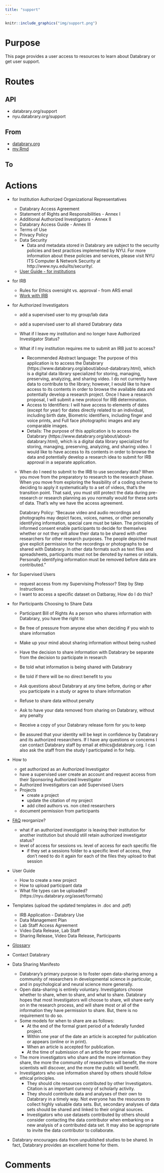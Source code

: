 ```yaml
---
title: "support"
---
```


```r
knitr::include_graphics("img/support.png")
```

# Purpose

This page provides a user access to resources to learn about Databrary or get user support.

# Routes

## API

- databrary.org/support
- nyu.databrary.org/support

## From

- [databrary.org](index.html)
- [my.Rmd](img/LandingLoggedIn.png)

## To

# Actions


- for Institution Authorized Organizational Representatives
  - Databrary Access Agreement
  - Statement of Rights and Responsibilities - Annex I
  - Additional Authorized Investigators - Annex II
  - Databrary Access Guide - Annex III
  - Terms of Use
  - Privacy Policy
  - Data Security
    - Data and metadata stored in Databrary are subject to the security policies and best practices implemented by NYU. For more information about these policies and services, please visit NYU ITS Computer & Network Security at http://www.nyu.edu/its/security/.
  - [User Guide - for institutions](https://www.databrary.org/resources/guide/institutions.html)
  
- for IRB 
  - Rules for Ethics oversight vs. approval - from ARS email
  - [Work with IRB](https://www.databrary.org/resources/policies/work-with-irb.html)
  
- for Authorized Investigators
  - add a supervised user to my group/lab data
  - add a supervised user to all shared Databrary data
  - What if I leave my institution and no longer have Authorized Investigator Status?
  - What if I my institution requires me to submit an IRB just to access?  
      - Recommended Abstract language: The purpose of this application is to access the Databrary
(https://www.databrary.org/about/about-databrary.html), which is a digital data library specialized
for storing, managing, preserving, analyzing, and sharing video.
I do not currently have data to contribute to the library; however, I would like to have access to its
contents in order to browse the available data and potentially develop a research project. Once I have
a research proposal, I will submit a new protocol for IRB determination.  
    - Access to Identifiers:  I will have access to  elements of dates (except for year) for dates directly related to an individual, including birth date,  Biometric identifiers, including finger and voice prints, and
 Full face photographic images and any comparable images.  
    - Details: The purpose of this application is to access the Databrary
(https://www.databrary.org/about/about-databrary.html), which is a digital data library specialized
for storing, managing, preserving, analyzing, and sharing video. I would like to have access to its
contents in order to browse the data and potentially develop a research idea to submit for IRB
approval in a separate application.
  - When do I need to submit to the IRB to use secondary data? When you move from the preparatory to  research to the research phase. When you move from exploring the feasibility of a coding scheme to deciding to apply it systematically to a set of videos, that’s the transition point. That said, you must still protect the data during pre-research or research planning as you normally would for these sorts of data. That’s why we have the access agreement.
    
    Databrary Policy:  "Because video and audio recordings and photographs may depict faces, voices, names, or other
personally identifying information, special care must be taken. The principles of informed consent
enable participants to decide for themselves whether or not they will allow their data to be shared
with other researchers for other research purposes. The people depicted must give explicit
permission for the recordings or photographs to be shared with Databrary.
In other data formats such as text files and spreadsheets, participants must not be denoted by names
or initials. Personally identifying information must be removed before data are contributed."
 
  
- for Supervised Users
  - request access from my Supervising Professor? Step by Step Instructions
  - I want to access a specific dataset on Datbaray, How do I do this?
  
- for Participants Choosing to Share Data
  - Participant Bill of Rights
As a person who shares information with Databrary, you have the right to:

  - Be free of pressure from anyone else when deciding if you wish to share information
  - Make up your mind about sharing information without being rushed
  - Have the decision to share information with Databrary be separate from the decision to participate in research
  - Be told what information is being shared with Databrary
  - Be told if there will be no direct benefit to you
  - Ask questions about Databrary at any time before, during or after you participate in a study or agree to share information
  - Refuse to share data without penalty
  - Ask to have your data removed from sharing on Databrary, without any penalty
  - Receive a copy of your Databrary release form for you to keep
  - Be assured that your identity will be kept in confidence by Databrary and its authorized researchers.
If I have any questions or concerns I can contact Databrary staff by email at ethics@databrary.org. I can also ask the staff from the study I participated in for help.
  
- How to
  - get authorized as an Authorized Investigator
  - have a supervised user create an account and request access from their Sponsoring Authorized Investigator
  - Authorized Investigators can add Supervised Users
  - Projects
      - create a project
      - update the citation of my project
      - add cited authors vs. non cited researchers
  - document permission from participants
  
- [FAQ](https://www.databrary.org/resources/faq.html) reorganize?
  - what if an authorized investigator is leaving their institution for another institution but should still retain authorized investigator status? 
  - level of access for sessions vs. level of access for each specific file
      -  if they set a sessions folder to a specific level of access, they don't need to do it again for each of the files they upload to that session
  
- User Guide
  - How to create a new project
  - How to upload participant data
  - What file types can be uploaded? (https://nyu.databrary.org/asset/formats)
 
- Templates (upload the updated templates in .doc and .pdf)
  - IRB Application - Databrary Use
  - Data Management Plan
  - Lab Staff Access Agreement
  - Video Data Release, Lab Staff
  - Sharing Release, Video Data Release, Participants
  
- [Glossary](https://docs.google.com/document/d/1pP7L-fp31S8s3uufObLT_Na57OMf0znO1ugGuVfNieM/edit#heading=h.757eov12hzcx)

- Contact Databrary

- Data Sharing Manifesto 
  - Databrary's primary purpose is to foster open data-sharing among a community of researchers in developmental science in particular, and in psychological and neural science more generally.
  - Open data-sharing is entirely voluntary. Investigators choose whether to share, when to share, and what to share. Databrary hopes that most Investigators will choose to share, will share early on in the research process, and will share most or all of the information they have permission to share. But, there is no requirement to do so.
  - Some models for when to share are as follows:
    - At the end of the formal grant period of a federally funded project.
    - Within one year of the date an article is accepted for publication or appears (online or in print).
    - When an article is accepted for publication.
    - At the time of submission of an article for peer review.
  - The more investigators who share and the more information they share, the more the community of researchers will benefit, the more scientists will discover, and the more the public will benefit.
  - Investigators who use information shared by others should follow ethical principles.
    - They should cite resources contributed by other Investigators. Citation is an important currency of scholarly activity.
    - They should contribute data and analyses of their own to Databrary in a timely way. Not everyone has the resources to collect highly valuable data sets. But, secondary analyses of data sets should be shared and linked to their original sources.
    - Investigators who use datasets contributed by others should consider contacting the data contributor when embarking on a new analysis of a contributed data set. It may also be appropriate to invite the data contributor to collaborate.
- Databrary encourages data from unpublished studies to be shared. In fact, Databrary provides an excellent home for them.




# Comments
